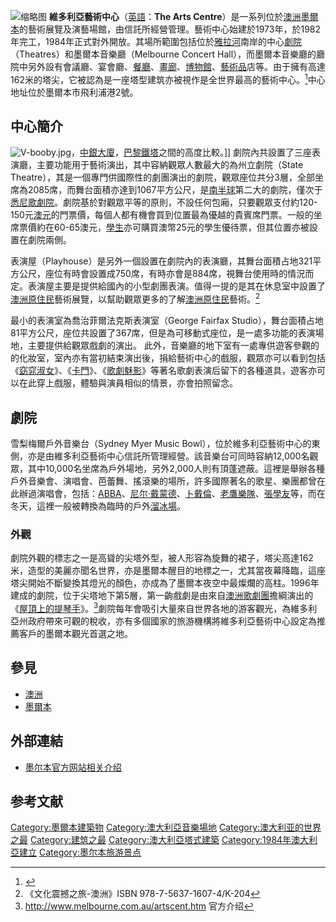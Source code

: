{{Infobox building
| name                = Arts Centre Melbourne
| native_name         =
| image               = Arts Centre Spire Pano, Melbourne, jjron, 29.09.2010.jpg
| caption             = The spire of The Arts Centre
| former_names        =
| building_type       = Arts centre
| architectural_style = 
| structural_system   = 
| location            = [[Southbank,_Victoria|Southbank, Victoria]]
| owner               = The Victorian Arts Centre Trust
| current_tenants     = 
| landlord            =
| coordinates         = {{Coord|37|49|13|S|144|58|6|E|type:landmark|display=inline,title}}
| start_date          = 1973
| completion_date     = 1984
| demolition_date     = 
| height              = 162m (was 115m with original spire)
| diameter            =
| other_dimensions    =
| floor_count         =
| floor_area          = 
| main_contractor     = 
| architect           = [[Roy_Grounds|Roy Grounds]] and Company
| structural_engineer = 
| services_engineer   = 
| civil_engineer      = 
| other_designers     = [[John_Truscott|John Truscott]]
| quantity_surveyor   = 
| awards              = 
}}
[[File:State_Theatre_Lobby_2017.jpg|缩略图]]
'''維多利亞藝術中心'''（[[英語|英語]]：'''The Arts Centre '''）是一系列位於[[澳洲|澳洲]][[墨爾本|墨爾本]]的藝術展覽及演藝場館，由信託所經營管理。藝術中心始建於1973年，於1982年完工，1984年正式對外開放。其場所範圍包括位於[[雅拉河|雅拉河]]南岸的中心[[劇院|劇院]]（Theatres）和墨爾本音樂廳（Melbourne Concert Hall），而墨爾本音樂廳的廳院中另外設有會議廳、宴會廳、[[餐廳|餐廳]]、[[畫廊|畫廊]]、[[博物館|博物館]]、[[藝術品|藝術品]]店等。由于擁有高達162米的塔尖，它被認為是一座塔型建筑亦被視作是全世界最高的藝術中心。<ref>{{Cite web |url=http://www.theartscentre.com.au/media/12904/artscenterannualreport99-00.pdf |title=存档副本 |accessdate=2008-03-19 |archive-date=2008-07-22 |archive-url=https://web.archive.org/web/20080722014014/http://www.theartscentre.com.au/media/12904/artscenterannualreport99-00.pdf |dead-url=no }}</ref>中心地址位於墨爾本市飛利浦港{{link-en|聖基達路|St Kilda Road, Melbourne}}2號。

== 中心簡介 ==
[[File:V-booby.jpg|thumb]]，[[中銀大廈_(香港)|中銀大廈]]，[[巴黎鐵塔|巴黎鐵塔]]之間的高度比較。]]
劇院內共設置了三座表演廳，主要功能用于藝術演出，其中容納觀眾人數最大的為州立劇院（State Theatre），其是一個專門供國際性的劇團演出的劇院，觀眾座位共分3層，全部坐席為2085席，而舞台面積亦達到1067平方公尺，是[[南半球|南半球]]第二大的劇院，僅次于[[悉尼歌劇院|悉尼歌劇院]]。劇院基於對觀眾平等的原則，不設任何包廂，只要觀眾支付約120-150元[[澳元|澳元]]的門票價，每個人都有機會買到位置最為優越的貴賓席門票。一般的坐席票價約在60-65澳元，[[學生|學生]]亦可購買澳幣25元的學生優待票，但其位置亦被設置在劇院兩側。 

表演屋（Playhouse）是另外一個設置在劇院內的表演廳，其舞台面積占地321平方公尺，座位有時會設置成750席，有時亦會是884席，視舞台使用時的情況而定。表演屋主要是提供給國內的小型劇團表演。值得一提的是其在休息室中設置了[[澳洲原住民|澳洲原住民]]藝術展覽，以幫助觀眾更多的了解[[澳洲原住民|澳洲原住民]]藝術。<ref>《文化震撼之旅-澳洲》ISBN 978-7-5637-1607-4/K-204</ref>

最小的表演室為喬治菲爾法克斯表演室（George Fairfax Studio），舞台面積占地81平方公尺，座位共設置了367席，但是為可移動式座位，是一處多功能的表演場地，主要提供給觀眾戲劇的演出。 此外，音樂廳的地下室有一處專供遊客參觀的的化妝室，室內亦有當初結束演出後，捐給藝術中心的戲服，觀眾亦可以看到包括《[[窈窕淑女|窈窕淑女]]》、《[[卡門|卡門]]》、《[[歌劇魅影|歌劇魅影]]》等著名歌劇表演后留下的各種道具，遊客亦可以在此穿上戲服，體驗與演員相似的情景，亦會拍照留念。

== 劇院 ==
雪梨梅爾戶外音樂台（Sydney Myer Music Bowl），位於維多利亞藝術中心的東側，亦是由維多利亞藝術中心信託所管理經營。該音樂台可同時容納12,000名觀眾，其中10,000名坐席為戶外場地，另外2,000人則有頂蓬遮蔽。這裡是舉辦各種戶外音樂會、演唱會、芭蕾舞、搖滾樂的場所，許多國際著名的歌星、樂團都曾在此辦過演唱會，包括：[[ABBA|ABBA]]、[[尼尔·戴蒙德|尼尔·戴蒙德]]、[[鲍勃·迪伦|卜戴倫]]、[[老鷹樂隊|老鷹樂隊]]、[[張學友|張學友]]等，而在冬天，這裡一般被轉換為臨時的戶外[[溜冰場|溜冰場]]。

=== 外觀 ===
劇院外觀的標志之一是高聳的尖塔外型，被人形容為旋舞的裙子，塔尖高達162米，造型的美麗亦聞名世界，亦是墨爾本醒目的地標之一，尤其當夜幕降臨，這座塔尖開始不斷變換其燈光的顏色，亦成為了墨爾本夜空中最燦爛的高柱。1996年建成的劇院，位于尖塔地下第5層，第一齣戲劇是由來自[[澳洲歌劇團|澳洲歌劇團]]擔綱演出的《[[屋頂上的提琴手|屋頂上的提琴手]]》。<ref>http://www.melbourne.com.au/artscent.htm {{Wayback|url=http://www.melbourne.com.au/artscent.htm |date=20080317080402 }} 官方介绍</ref>劇院每年會吸引大量來自世界各地的游客觀光，為維多利亞州政府帶來可觀的稅收，亦有多個國家的旅游機構將維多利亞藝術中心設定為推薦客戶的墨爾本觀光首選之地。

== 參見 ==
*[[澳洲|澳洲]]
*[[墨爾本|墨爾本]]

== 外部連結 ==
*[http://www.melbourne.com.au/artscent.htm 墨尔本官方网站相关介绍] {{Wayback|url=http://www.melbourne.com.au/artscent.htm |date=20080317080402 }}

==参考文献==
<div class="references-small">
<references />
</div>

[[Category:墨爾本建築物|Category:墨爾本建築物]]
[[Category:澳大利亞音樂場地|Category:澳大利亞音樂場地]]
[[Category:澳大利亚的世界之最|Category:澳大利亚的世界之最]]
[[Category:建筑之最|Category:建筑之最]]
[[Category:澳大利亞塔式建築|Category:澳大利亞塔式建築]]
[[Category:1984年澳大利亞建立|Category:1984年澳大利亞建立]]
[[Category:墨尔本旅游景点|Category:墨尔本旅游景点]]